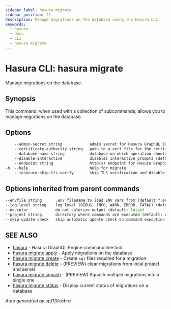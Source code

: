 ```yaml
---
sidebar_label: hasura migrate
sidebar_position: 22
description: Manage migrations on the database using the Hasura CLI
keywords:
  - hasura
  - docs
  - CLI
  - hasura migrate
---
```


# Hasura CLI: hasura migrate

Manage migrations on the database.

## Synopsis

This command, when used with a collection of subcommands, allows you to manage migrations on the database.

## Options

```sass
    --admin-secret string            admin secret for Hasura GraphQL Engine (env "HASURA_GRAPHQL_ADMIN_SECRET")
    --certificate-authority string   path to a cert file for the certificate authority (env "HASURA_GRAPHQL_CERTIFICATE_AUTHORITY")
    --database-name string           database on which operation should be applied
    --disable-interactive            disables interactive prompts (default: false) (env "HASURA_GRAPHQL_DISABLE_INTERACTIVE")
    --endpoint string                http(s) endpoint for Hasura GraphQL Engine (env "HASURA_GRAPHQL_ENDPOINT")
-h, --help                           help for migrate
    --insecure-skip-tls-verify       skip TLS verification and disable cert checking (default: false) (env "HASURA_GRAPHQL_INSECURE_SKIP_TLS_VERIFY")
```

## Options inherited from parent commands

```sass
--envfile string      .env filename to load ENV vars from (default ".env")
--log-level string    log level (DEBUG, INFO, WARN, ERROR, FATAL) (default "INFO")
--no-color            do not colorize output (default: false)
--project string      directory where commands are executed (default: current dir)
--skip-update-check   skip automatic update check on command execution
```

## SEE ALSO

- [hasura](/hasura-cli/commands/hasura.mdx) - Hasura GraphQL Engine command line tool
- [hasura migrate apply](/hasura-cli/commands/hasura_migrate_apply.mdx) - Apply migrations on the database
- [hasura migrate create](/hasura-cli/commands/hasura_migrate_create.mdx) - Create ``sql`` files required for a migration
- [hasura migrate delete](/hasura-cli/commands/hasura_migrate_delete.mdx) - (PREVIEW) clear migrations from local project and server
- [hasura migrate squash](/hasura-cli/commands/hasura_migrate_squash.mdx) - (PREVIEW) Squash multiple migrations into a single one
- [hasura migrate status](/hasura-cli/commands/hasura_migrate_status.mdx) - Display current status of migrations on a database

_Auto generated by spf13/cobra_
